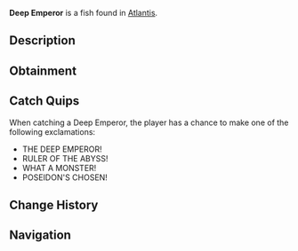 {{FishInfobox
|image          = Deep Emperor.png
|rarity         = Legendary
|sea            = First Sea
|location       = [[Atlantis]]
|sublocation    = 
|sources        = Fishing Rod
|radar_location = 
|prog_speed     = -60
|xp             = 1500
|weather        = 
|time           = Night
|season         = 
|bait           = Fish Head
|base_weight    = 500
|base_value     = 3000
|weight_range   = 250
|base_chance    = 0.4
|base_resil     = 25
}}
'''Deep Emperor''' is a {{Rarity|Legendary}} fish found in [[Atlantis]].

== Description ==
{{Description|A massive predator from the ocean's greatest depths, its body adapted to crushing pressures. Few have ever seen one and lived to tell the tale.|Bestiary Entry}}

== Obtainment ==
{{Description|Lurks in the darkest depths of Poseidon's Pool.|Bestiary Hint}}
{{Fish Availability|
Atlantis/Poseidon Temple
|top_rods      = 
Leviathan's Fang Rod\69980.49\153300.72;
Free Spirit Rod\67266.57\152184.56;
Trident Rod\62918.09\142346.52;
No-Life Rod\51357.06\115526.32;
Seraphic Rod\49467.46\103348.61;
Long Rod\32256.46\87749.88;
Frog Rod\30835.75\72801.23;
Resourceful Rod\37133.41\82361.75;
Azure Of Lagoon\49151.01\117641.99;
Carbon Rod\23469.11\64078.29;
Buddy Bond Rod\24806.37\61745.92;
Astralhook Rod\49015.12\101839.57;
Ethereal Prism Rod\48998.88\100075.46;
Challenger's Rod\46906.91\104097.33;
Rod Of The Forgotten Fang\45743.99\98628.62;
Zeus Rod\40938.61\90267.54;
Verdant Shear Rod\40722.91\90106.24;
Rod Of The Depths\40532.76\86502.57;
Blazebringer Rod\39306.27\87349.12;
Rod Of The Exalted One\39135.97\82920.91;
Depthseeker Rod\38529.27\88960.75;
Avalanche Rod\34300.2\77986.47;
Volcanic Rod\31997.8\71467.46;
Steady Rod\12652.31\39203.75
|recommended   = Trident Rod
}}

== Catch Quips ==
When catching a Deep Emperor, the player has a chance to make one of the following exclamations:
* THE DEEP EMPEROR!
* RULER OF THE ABYSS!
* WHAT A MONSTER!
* POSEIDON'S CHOSEN!

== Change History ==
{{Change History|{{subst:Current Version}}}}

== Navigation ==
{{Fish Navbox|Atlantis}}